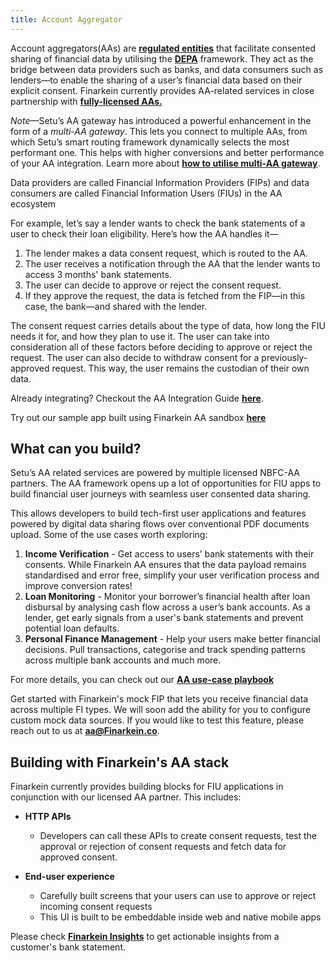 ```yaml
---
title: Account Aggregator
---
```

Account aggregators(AAs) are [**regulated entities**](https://www.rbi.org.in/Scripts/bs_viewcontent.aspx?Id=3142) that facilitate consented sharing of financial data by utilising the [**DEPA**](https://www.niti.gov.in/node/1299) framework. They act as the bridge between data providers such as banks, and data consumers such as lenders—to enable the sharing of a user’s financial data based on their explicit consent. Finarkein currently provides AA-related services in close partnership with [**fully-licensed AAs.**](https://sahamati.org.in/account-aggregators-in-india/)

_Note_—Setu’s AA gateway has introduced a powerful enhancement in the form of a _multi-AA gateway_. This lets you connect to multiple AAs, from which Setu’s smart routing framework dynamically selects the most performant one. This helps with higher conversions and better performance of your AA integration. Learn more about [**how to utilise multi-AA gateway**](https://docs.Finarkein.co/data/account-aggregator/multi-aa-gateway).

Data providers are called Financial Information Providers (FIPs) and data consumers are called Financial Information Users (FIUs) in the AA ecosystem

For example, let’s say a lender wants to check the bank statements of a user to check their loan eligibility. Here’s how the AA handles it—

1. The lender makes a data consent request, which is routed to the AA.
2. The user receives a notification through the AA that the lender wants to access 3 months' bank statements.
3. The user can decide to approve or reject the consent request.
4. If they approve the request, the data is fetched from the FIP—in this case, the bank—and shared with the lender.

The consent request carries details about the type of data, how long the FIU needs it for, and how they plan to use it. The user can take into consideration all of these factors before deciding to approve or reject the request. The user can also decide to withdraw consent for a previously-approved request. This way, the user remains the custodian of their own data.

Already integrating? Checkout the AA Integration Guide [**here**](https://docs.Finarkein.co/data/account-aggregator/quickstart).

Try out our sample app built using Finarkein AA sandbox [**here**](https://github.com/SetuHQ/account-aggregator-sample-app)


## What can you build?

Setu’s AA related services are powered by multiple licensed NBFC-AA partners. The AA framework opens up a lot of opportunities for FIU apps to build financial user journeys with seamless user consented data sharing.

This allows developers to build tech-first user applications and features powered by digital data sharing flows over conventional PDF documents upload. Some of the use cases worth exploring:

1. **Income Verification** - Get access to users’ bank statements with their consents. While Finarkein AA ensures that the data payload remains standardised and error free, simplify your user verification process and improve conversion rates!
2. **Loan Monitoring** - Monitor your borrower’s financial health after loan disbursal by analysing cash flow across a user’s bank accounts. As a lender, get early signals from a user's bank statements and prevent potential loan defaults.
3. **Personal Finance Management** - Help your users make better financial decisions. Pull transactions, categorise and track spending patterns across multiple bank accounts and much more.

For more details, you can check out our [**AA use-case playbook**](https://Finarkein.co/AA_playbook.pdf)

Get started with Finarkein's mock FIP that lets you receive financial data across multiple FI types. We will soon add the ability for you to configure custom mock data sources. If you would like to test this feature, please reach out to us at [**aa@Finarkein.co**](mailto:aa@Finarkein.co).

## Building with Finarkein's AA stack

Finarkein currently provides building blocks for FIU applications in conjunction with our licensed AA partner. This includes:

- **HTTP APIs**
  - Developers can call these APIs to create consent requests, test the approval or rejection of consent requests and fetch data for approved consent.

- **End-user experience**

  - Carefully built screens that your users can use to approve or reject incoming consent requests
  - This UI is built to be embeddable inside web and native mobile apps

Please check [**Finarkein Insights**](https://docs.Finarkein.co/data/insights) to get actionable insights from a customer's bank statement.
